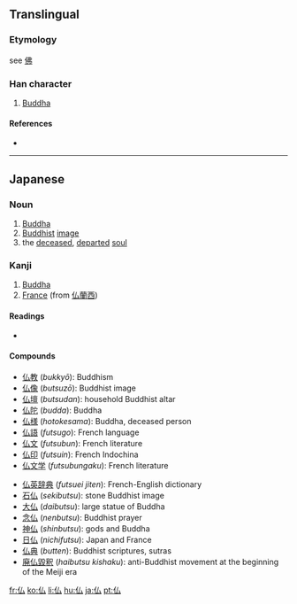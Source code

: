 {{also|佛}}
==Translingual==

===Etymology===
see [[佛]]

===Han character===
{{Han char|rn=9|rad=人|as=02|sn=4|four=|canj=人戈 (OI), X人戈 (XOI)}}

# [[Buddha]]

====References====
* {{Han ref|kx=0092.050|dkj=00364|dj=0195.030|hdz=10110.050|uh=4ECF|ud=20175}}

----

==Japanese==
===Noun===
{{ja-noun|k|hira=ほとけ|rom=hotoke}}
# [[Buddha]]
# [[Buddhist]] [[image]]
# the [[deceased]], [[departed]] [[soul]]
===Kanji===
{{ja-kanji|grade=5|rs=人02}}

# [[Buddha]]
# [[France]] (from [[仏蘭西]])

====Readings====
* {{ja-readings|on=[[ぶつ]] (''butsu''), [[ふつ]] (''futsu'')|kun=[[ほとけ]] (''hotoke'')}}

====Compounds====
{{top2}}
* [[仏教]] (''bukkyō''): Buddhism
* [[仏像]] (''butsuzō''): Buddhist image
* [[仏壇]] (''butsudan''): household Buddhist altar
* [[仏陀]] (''budda''): Buddha
* [[仏様]] (''hotokesama''): Buddha, deceased person
* [[仏語]] (''futsugo''): French language
* [[仏文]] (''futsubun''): French literature
* [[仏印]] (''futsuin''): French Indochina
* [[仏文学]] (''futsubungaku''): French literature
{{mid2}}
* [[仏英辞典]] (''futsuei jiten''): French-English dictionary
* [[石仏]] (''sekibutsu''): stone Buddhist image
* [[大仏]] (''daibutsu''): large statue of Buddha
* [[念仏]] (''nenbutsu''): Buddhist prayer
* [[神仏]] (''shinbutsu''): gods and Buddha
* [[日仏]] (''nichifutsu''): Japan and France
* [[仏典]] (''butten''): Buddhist scriptures, sutras
* [[廃仏毀釈]] (''haibutsu kishaku''): anti-Buddhist movement at the beginning of the Meiji era
{{bottom}}
[[fr:仏]]
[[ko:仏]]
[[li:仏]]
[[hu:仏]]
[[ja:仏]]
[[pt:仏]]